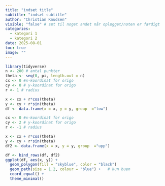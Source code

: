 ```yaml
---
title: "indsæt title"
subtitle: "indsæt subtitle"
author: "Christian Knudsen"
visible: "false" # sæt til noget andet når oplægget/noten er færdigt
categories:
  - kategori 1
  - kategori 2
date: 2025-08-01
toc: true
image: ""
---
```




```r
library(tidyverse)
n <- 200 # antal punkter
theta <- seq(0, pi, length.out = n)
cx <- 0 #x-koordinat for origo
cy <- 0 # y-koordinat for origo
r <- 1 # radius

x <- cx + r*cos(theta)
y <- cy + r*sin(theta)
df <- data.frame(x = x, y = y, group  ="low")

cx <- 0 #x-koordinat for origo
cy <- 2 # y-koordinat for origo
r <- -1 # radius

x <- cx + r*cos(theta)
y <- cy + r*sin(theta)
df2 <- data.frame(x = x, y = y, group  ="upp")

df <- bind_rows(df, df2)
ggplot(df, aes(x, y)) +
  geom_polygon(fill = "skyblue", color = "black")
  geom_path(size = 1.2, colour = "blue") +   # kun buen
  coord_equal() +
  theme_minimal()
```